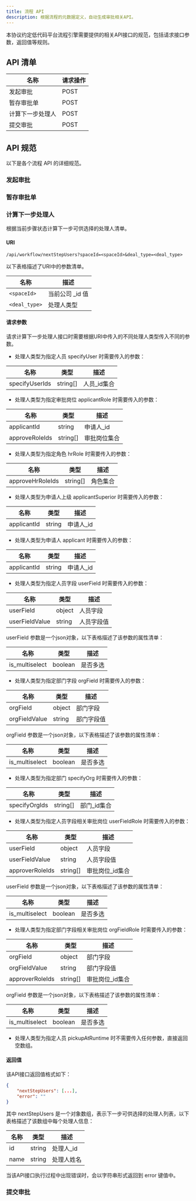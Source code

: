 ```yaml
---
title: 流程 API
description: 根据流程的元数据定义，自动生成审批相关API。
---
```


本协议约定低代码平台流程引擎需要提供的相关API接口的规范，包括请求接口参数，返回值等规则。

## API 清单

| 名称 | 请求操作
|----|----|
| 发起审批 | POST |
| 暂存审批单 | POST |
| 计算下一步处理人 | POST |
| 提交审批 | POST |

## API 规范

以下是各个流程 API 的详细规范。

### 发起审批


### 暂存审批单


### 计算下一步处理人

根据当前步骤状态计算下一步可供选择的处理人清单。

#### URI

```text
/api/workflow/nextStepUsers?spaceId=<spaceId>&deal_type=<deal_type>
```

以下表格描述了URI中的参数清单。

| 名称 | 描述 |
|----|----|
| `<spaceId>` | 当前公司 _id 值 |
| `<deal_type>` | 处理人类型 |

#### 请求参数

请求计算下一步处理人接口时需要根据URI中传入的不同处理人类型传入不同的参数。

- 处理人类型为指定人员 specifyUser 时需要传入的参数：

| 名称 | 类型| 描述 |
|----|----|----|
| specifyUserIds | string[] | 人员_id集合 |

- 处理人类型为指定审批岗位 applicantRole 时需要传入的参数：

| 名称 | 类型| 描述 |
|----|----|----|
| applicantId | string | 申请人_id |
| approveRoleIds | string[] | 审批岗位集合 |

- 处理人类型为指定角色 hrRole 时需要传入的参数：

| 名称 | 类型| 描述 |
|----|----|----|
| approveHrRoleIds | string[] | 角色集合 |

- 处理人类型为申请人上级 applicantSuperior 时需要传入的参数：

| 名称 | 类型| 描述 |
|----|----|----|
| applicantId | string | 申请人_id |

- 处理人类型为申请人 applicant 时需要传入的参数：

| 名称 | 类型| 描述 |
|----|----|----|
| applicantId | string | 申请人_id |

- 处理人类型为指定人员字段 userField 时需要传入的参数：

| 名称 | 类型| 描述 |
|----|----|----|
| userField | object | 人员字段 |
| userFieldValue | string | 人员字段值 |

userField 参数是一个json对象，以下表格描述了该参数的属性清单：

| 名称 | 类型| 描述 |
|----|----|----|
| is_multiselect | boolean | 是否多选 |

- 处理人类型为指定部门字段 orgField 时需要传入的参数：

| 名称 | 类型| 描述 |
|----|----|----|
| orgField | object | 部门字段 |
| orgFieldValue | string | 部门字段值 |

orgField 参数是一个json对象，以下表格描述了该参数的属性清单：

| 名称 | 类型| 描述 |
|----|----|----|
| is_multiselect | boolean | 是否多选 |

- 处理人类型为指定部门 specifyOrg 时需要传入的参数：

| 名称 | 类型| 描述 |
|----|----|----|
| specifyOrgIds | string[] | 部门_id集合 |

- 处理人类型为指定人员字段相关审批岗位 userFieldRole 时需要传入的参数：

| 名称 | 类型| 描述 |
|----|----|----|
| userField | object | 人员字段 |
| userFieldValue | string | 人员字段值 |
| approverRoleIds | string[] | 审批岗位_id集合 |

userField 参数是一个json对象，以下表格描述了该参数的属性清单：

| 名称 | 类型| 描述 |
|----|----|----|
| is_multiselect | boolean | 是否多选 |

- 处理人类型为指定部门字段相关审批岗位 orgFieldRole 时需要传入的参数：

| 名称 | 类型| 描述 |
|----|----|----|
| orgField | object | 部门字段 |
| orgFieldValue | string | 部门字段值 |
| approverRoleIds | string[] | 审批岗位_id集合 |

orgField 参数是一个json对象，以下表格描述了该参数的属性清单：

| 名称 | 类型| 描述 |
|----|----|----|
| is_multiselect | boolean | 是否多选 |

- 处理人类型为指定人员 pickupAtRuntime 时不需要传入任何参数，直接返回空数组。

#### 返回值

该API接口返回值格式如下：

```json
{
    "nextStepUsers": [...],
    "error": ""
}
```

其中 nextStepUsers 是一个对象数组，表示下一步可供选择的处理人列表，以下表格描述了该数组中每个处理人信息：

| 名称 | 类型| 描述 |
|----|----|----|
| id | string | 处理人_id |
| name | string | 处理人姓名 |

当该API接口执行过程中出现错误时，会以字符串形式返回到 error 键值中。

### 提交审批
